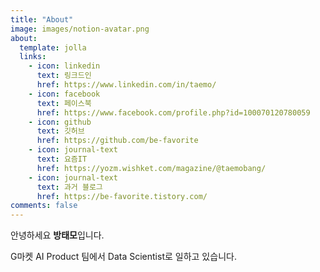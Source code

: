 ```yaml
---
title: "About"
image: images/notion-avatar.png
about:
  template: jolla
  links:
    - icon: linkedin
      text: 링크드인
      href: https://www.linkedin.com/in/taemo/
    - icon: facebook
      text: 페이스북
      href: https://www.facebook.com/profile.php?id=100070120780059
    - icon: github
      text: 깃허브
      href: https://github.com/be-favorite
    - icon: journal-text
      text: 요즘IT
      href: https://yozm.wishket.com/magazine/@taemobang/
    - icon: journal-text
      text: 과거 블로그
      href: https://be-favorite.tistory.com/
comments: false
---
```


안녕하세요 **방태모**입니다.

G마켓 AI Product 팀에서 Data Scientist로 일하고 있습니다.